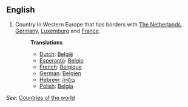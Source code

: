 ==English==

# Country in Western Europe that has borders with [[The Netherlands]], [[Germany]], [[Luxemburg]] and [[France]].
#:'''Translations'''
#:*[[Dutch]]: [[België]]
#:*[[Esperanto]]: [[Belgio]] 
#:*[[French]]: [[Belgique]]
#:*[[German]]: [[Belgien]]
#:*[[Hebrew]]: [[בלגיה]]
#:*[[Polish]]: [[Belgia]]

''See:'' [[Countries of the world]]
